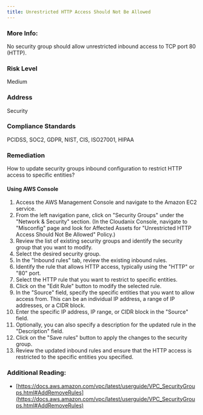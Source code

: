 ```yaml
---
title: Unrestricted HTTP Access Should Not Be Allowed
---
```


### More Info:

No security group should allow unrestricted inbound access to TCP port 80 (HTTP).

### Risk Level

Medium

### Address

Security

### Compliance Standards

PCIDSS, SOC2, GDPR, NIST, CIS, ISO27001, HIPAA

### Remediation

How to update security groups inbound configuration to restrict HTTP access to specific entities?

#### Using AWS Console

1. Access the AWS Management Console and navigate to the Amazon EC2 service.
2. From the left navigation pane, click on "Security Groups" under the "Network & Security" section.
    (In the Cloudanix Console, navigate to "Misconfig" page and look for Affected Assets for "Unrestricted HTTP Access Should Not Be Allowed" Policy.)
3. Review the list of existing security groups and identify the security group that you want to modify.
4. Select the desired security group.
5. In the "Inbound rules" tab, review the existing inbound rules.
6. Identify the rule that allows HTTP access, typically using the "HTTP" or "80" port.
7. Select the HTTP rule that you want to restrict to specific entities.
8. Click on the "Edit Rule" button to modify the selected rule.
9. In the "Source" field, specify the specific entities that you want to allow access from. This can be an individual IP address, a range of IP addresses, or a CIDR block.
10. Enter the specific IP address, IP range, or CIDR block in the "Source" field.
11. Optionally, you can also specify a description for the updated rule in the "Description" field.
12. Click on the "Save rules" button to apply the changes to the security group.
13. Review the updated inbound rules and ensure that the HTTP access is restricted to the specific entities you specified.

### Additional Reading:

- [https://docs.aws.amazon.com/vpc/latest/userguide/VPC_SecurityGroups.html#AddRemoveRules](https://docs.aws.amazon.com/vpc/latest/userguide/VPC_SecurityGroups.html#AddRemoveRules)
